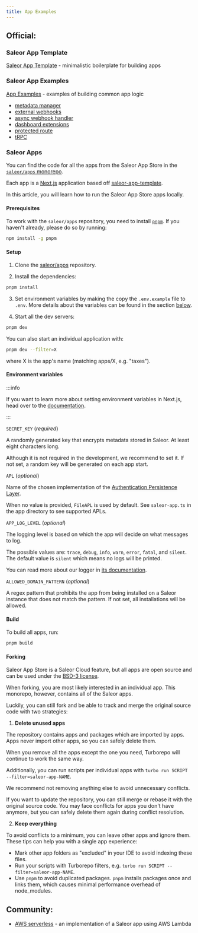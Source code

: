 ```yaml
---
title: App Examples
---
```


## Official:

### Saleor App Template

[Saleor App Template](https://github.com/saleor/saleor-app-template) - minimalistic boilerplate for building apps

<!-- TODO describe how to start with Saleor App Template -->

### Saleor App Examples

<!-- TODO describe that App Examples are based on the App Template, and that's a repository -->

[App Examples](https://github.com/saleor/app-examples) - examples of building common app logic

- [metadata manager](apps-patterns/persistence-with-metadata-manager)
- [external webhooks](apps-patterns/handling-external-webhooks)
- [async webhook handler](https://github.com/saleor/app-examples/tree/main/examples)
- [dashboard extensions](https://github.com/saleor/app-examples/tree/main/examples)
- [protected route](https://github.com/saleor/app-examples/tree/main/examples)
- [tRPC](https://github.com/saleor/app-examples/tree/main/examples)

### Saleor Apps

<!-- TODO add `apps` repository with setup -->

You can find the code for all the apps from the Saleor App Store in the [`saleor/apps` monorepo](https://github.com/saleor/apps).

Each app is a [Next.js](https://nextjs.org/docs/getting-started) application based off [saleor-app-template](https://github.com/saleor/saleor-app-template).

In this article, you will learn how to run the Saleor App Store apps locally.

#### Prerequisites

To work with the `saleor/apps` repository, you need to install [`pnpm`](https://pnpm.io/). If you haven't already, please do so by running:

```bash
npm install -g pnpm
```

#### Setup

1. Clone the [saleor/apps](https://github.com/saleor/apps) repository.

2. Install the dependencies:

```bash
pnpm install
```

3. Set environment variables by making the copy the `.env.example` file to `.env`. More details about the variables can be found in the section [below](#environment-variables).

4. Start all the dev servers:

```bash
pnpm dev
```

You can also start an individual application with:

```bash
pnpm dev --filter=X
```

where X is the app's name (matching apps/X, e.g. "taxes").

#### Environment variables

:::info

If you want to learn more about setting environment variables in Next.js, head over to the [documentation](https://nextjs.org/docs/basic-features/environment-variables).

:::

`SECRET_KEY` (_required_)

A randomly generated key that encrypts metadata stored in Saleor. At least eight characters long.

Although it is not required in the development, we recommend to set it. If not set, a random key will be generated on each app start.

`APL` (_optional_)

Name of the chosen implementation of the [Authentication Persistence Layer](https://github.com/saleor/saleor-app-sdk/blob/main/docs/apl.md).

When no value is provided, `FileAPL` is used by default. See `saleor-app.ts` in the app directory to see supported APLs.

`APP_LOG_LEVEL` (_optional_)

The logging level is based on which the app will decide on what messages to log.

The possible values are: `trace`, `debug`, `info`, `warn`, `error`, `fatal`, and `silent`. The default value is `silent` which means no logs will be printed.

You can read more about our logger in [its documentation](https://getpino.io/#/docs/api?id=loggerlevel-string-gettersetter).

`ALLOWED_DOMAIN_PATTERN` (_optional_)

A regex pattern that prohibits the app from being installed on a Saleor instance that does not match the pattern. If not set, all installations will be allowed.

#### Build

To build all apps, run:

```bash
pnpm build
```

#### Forking

Saleor App Store is a Saleor Cloud feature, but all apps are open source and can be used under the [BSD-3 license](https://github.com/saleor/apps/blob/main/LICENSE).

When forking, you are most likely interested in an individual app. This monorepo, however, contains all of the Saleor apps.

Luckily, you can still fork and be able to track and merge the original source code with two strategies:

1. **Delete unused apps**

The repository contains apps and packages which are imported by apps. Apps never import other apps,
so you can safely delete them.

When you remove all the apps except the one you need, Turborepo will continue to work the same way.

Additionally, you can run scripts per individual apps with `turbo run SCRIPT --filter=saleor-app-NAME`.

We recommend not removing anything else to avoid unnecessary conflicts.

If you want to update the repository, you can still merge or rebase it with the original source code.
You may face conflicts for apps you don't have anymore, but you can safely delete them again during conflict resolution.

2. **Keep everything**

To avoid conflicts to a minimum, you can leave other apps and ignore them. These tips can help you with a single app experience:

- Mark other app folders as "excluded" in your IDE to avoid indexing these files.
- Run your scripts with Turborepo filters, e.g. `turbo run SCRIPT --filter=saleor-app-NAME`.
- Use `pnpm` to avoid duplicated packages. `pnpm` installs packages once and links them, which causes minimal performance overhead of node_modules.

## Community:

- [AWS serverless](https://github.com/mirumee/serverless-saleor-app-example) - an implementation of a Saleor app using AWS Lambda
